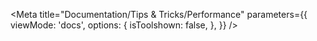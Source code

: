 


<Meta
    title="Documentation/Tips & Tricks/Performance"
    parameters={{
        viewMode: 'docs',
        options: {
            isToolshown: false,
        },
    }}
/>

<MarkdownRenderer markdown={rawPerformance} />
